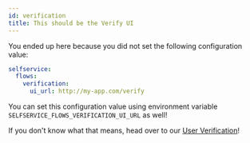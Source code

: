 ```yaml
---
id: verification
title: This should be the Verify UI
---
```


You ended up here because you did not set the following configuration value:

```yaml title="path/to/kratos/config.yml
selfservice:
  flows:
    verification:
      ui_url: http://my-app.com/verify
```

You can set this configuration value using environment variable
`SELFSERVICE_FLOWS_VERIFICATION_UI_URL` as well!

If you don't know what that means, head over to our
[User Verification](../self-service/flows/verify-email-account-activation.mdx)!
